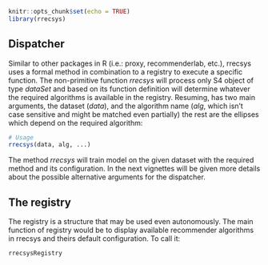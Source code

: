 <!--
%\VignetteEngine{knitr::knitr}
%\VignetteIndexEntry{2. Dispacher and registry}
-->

```r
knitr::opts_chunk$set(echo = TRUE)
library(rrecsys)
```

## Dispatcher

Similar to other packages in R (i.e.: proxy, recommenderlab, etc.), rrecsys uses a formal method in combination to a registry to execute a specific function. The non-primitive function _rrecsys_ will process only S4 object of type _dataSet_ and based on its function definition will determine whatever the required algorithms is available in the registry. Resuming, has two main arguments, the dataset (_data_), and the algorithm name (_alg_, which isn't case sensitive and might be matched even partially) the rest are the ellipses which depend on the required algorithm:
```r
# Usage
rrecsys(data, alg, ...)
```
The method _rrecsys_ will train model on the given dataset with the required method and its configuration.
In the next vignettes will be given more details about the possible alternative arguments for the dispatcher.


## The registry
The registry is a structure that may be used even autonomously. The main function of registry would be to display available recommender algorithms in rrecsys and theirs default configuration. To call it:
```r
rrecsysRegistry
```
